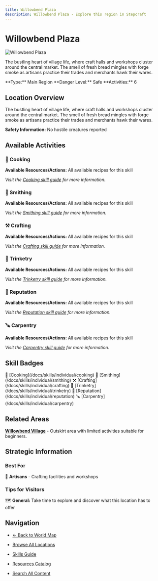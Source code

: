 ```yaml
---
title: Willowbend Plaza
description: Willowbend Plaza - Explore this region in Stepcraft
---
```


# Willowbend Plaza

<div className="flex items-start gap-6 mb-8">
  <div className="flex-shrink-0">
    <img src="/assets/locations/willowbend_plaza.png" alt="Willowbend Plaza" className="w-32 h-32 border rounded-lg object-cover" />
  </div>
  <div className="flex-1">
    <div className="space-y-3">
      <p className="text-lg text-muted-foreground">The bustling heart of village life, where craft halls and workshops cluster around the central market. The smell of fresh bread mingles with forge smoke as artisans practice their trades and merchants hawk their wares.</p>
      <div className="flex flex-wrap gap-4 text-sm">
        <span className="px-3 py-1 bg-blue-100 dark:bg-blue-900 rounded-md">
          **Type:** Main Region
        </span>
        <span className="px-3 py-1 bg-green-100 dark:bg-green-900 rounded-md">
          **Danger Level:** Safe
        </span>
        <span className="px-3 py-1 bg-purple-100 dark:bg-purple-900 rounded-md">
          **Activities:** 6
        </span>
      </div>
    </div>
  </div>
</div>

## Location Overview

The bustling heart of village life, where craft halls and workshops cluster around the central market. The smell of fresh bread mingles with forge smoke as artisans practice their trades and merchants hawk their wares.

**Safety Information:** No hostile creatures reported



## Available Activities


### 🍳 Cooking

**Available Resources/Actions:** All available recipes for this skill

*Visit the [Cooking skill guide](/docs/skills/individual/cooking) for more information.*

### 🔨 Smithing

**Available Resources/Actions:** All available recipes for this skill

*Visit the [Smithing skill guide](/docs/skills/individual/smithing) for more information.*

### ⚒️ Crafting

**Available Resources/Actions:** All available recipes for this skill

*Visit the [Crafting skill guide](/docs/skills/individual/crafting) for more information.*

### 💍 Trinketry

**Available Resources/Actions:** All available recipes for this skill

*Visit the [Trinketry skill guide](/docs/skills/individual/trinketry) for more information.*

### 🤝 Reputation

**Available Resources/Actions:** All available recipes for this skill

*Visit the [Reputation skill guide](/docs/skills/individual/reputation) for more information.*

### 🪚 Carpentry

**Available Resources/Actions:** All available recipes for this skill

*Visit the [Carpentry skill guide](/docs/skills/individual/carpentry) for more information.*


## Skill Badges

<div className="flex flex-wrap gap-2 my-4">
  <span className="inline-flex items-center gap-1 px-3 py-1 bg-orange-100 dark:bg-orange-900 rounded-full text-sm">
    🍳 [Cooking](/docs/skills/individual/cooking)
  </span>
  <span className="inline-flex items-center gap-1 px-3 py-1 bg-gray-100 dark:bg-gray-900 rounded-full text-sm">
    🔨 [Smithing](/docs/skills/individual/smithing)
  </span>
  <span className="inline-flex items-center gap-1 px-3 py-1 bg-yellow-100 dark:bg-yellow-900 rounded-full text-sm">
    ⚒️ [Crafting](/docs/skills/individual/crafting)
  </span>
  <span className="inline-flex items-center gap-1 px-3 py-1 bg-pink-100 dark:bg-pink-900 rounded-full text-sm">
    💍 [Trinketry](/docs/skills/individual/trinketry)
  </span>
  <span className="inline-flex items-center gap-1 px-3 py-1 bg-teal-100 dark:bg-teal-900 rounded-full text-sm">
    🤝 [Reputation](/docs/skills/individual/reputation)
  </span>
  <span className="inline-flex items-center gap-1 px-3 py-1 bg-amber-100 dark:bg-amber-900 rounded-full text-sm">
    🪚 [Carpentry](/docs/skills/individual/carpentry)
  </span>
</div>


## Related Areas

**[Willowbend Village](/docs/map/individual/willowbend_village)** - Outskirt area with limited activities suitable for beginners.


## Strategic Information

### Best For
🔨 **Artisans** - Crafting facilities and workshops

### Tips for Visitors
🗺️ **General:** Take time to explore and discover what this location has to offer

## Navigation

- [← Back to World Map](/docs/map)
- [Browse All Locations](/docs/map/individual)
- [Skills Guide](/docs/skills)
- [Resources Catalog](/docs/resources)

- [Search All Content](/search)
